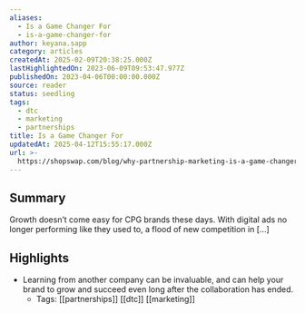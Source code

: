 ```yaml
---
aliases:
  - Is a Game Changer For
  - is-a-game-changer-for
author: keyana.sapp
category: articles
createdAt: 2025-02-09T20:38:25.000Z
lastHighlightedOn: 2023-06-09T09:53:47.977Z
publishedOn: 2023-04-06T00:00:00.000Z
source: reader
status: seedling
tags:
  - dtc
  - marketing
  - partnerships
title: Is a Game Changer For
updatedAt: 2025-04-12T15:55:17.000Z
url: >-
  https://shopswap.com/blog/why-partnership-marketing-is-a-game-changer-for-cpg-brands
---
```

## Summary

Growth doesn’t come easy for CPG brands these days. With digital ads no longer performing like they used to, a flood of new competition in […]

## Highlights

- Learning from another company can be invaluable, and can help your brand to grow and succeed even long after the collaboration has ended.
    - Tags: [[partnerships]] [[dtc]] [[marketing]]
